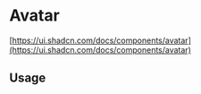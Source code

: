 
<Meta of={AvatarStories} />

# Avatar

[https://ui.shadcn.com/docs/components/avatar](https://ui.shadcn.com/docs/components/avatar)

<Canvas of={AvatarStories.Default} />

<Controls />

## Usage

```jsx
import { Avatar, AvatarImage, AvatarFallback } from '@sozialhelden/ui';

export function App() {
  return (
    <Avatar>
      <AvatarImage
        src="https://github.com/id-Software.png"
        alt="@id-Software"
      />
      <AvatarFallback>ID</AvatarFallback>
    </Avatar>
  );
}
```
